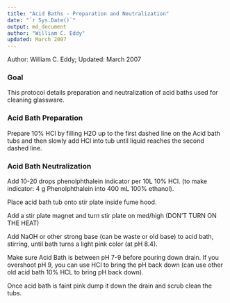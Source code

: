 ```yaml
---
title: "Acid Baths - Preparation and Neutralization"
date: "`r Sys.Date()`"
output: md_document
author: "William C. Eddy"
updated: March 2007
---
```


Author: William C. Eddy; Updated: March 2007


### Goal

This protocol details preparation and neutralization of acid baths used for cleaning glassware.

### Acid Bath Preparation

Prepare 10% HCl by filling H2O up to the first dashed line on the Acid bath tubs and then slowly add HCl into tub until liquid reaches the second dashed line.

### Acid Bath Neutralization

Add 10-20 drops phenolphthalein indicator per 10L 10% HCl.  (to make indicator: 4 g Phenolphthalein into 400 mL 100% ethanol).

Place acid bath tub onto stir plate inside fume hood.

Add a stir plate magnet and turn stir plate on med/high (DON’T TURN ON THE HEAT)

Add NaOH or other strong base (can be waste or old base) to acid bath, stirring, until bath turns a light pink color (at pH 8.4).  

Make sure Acid Bath is between pH 7-9 before pouring down drain.  If you overshoot pH 9, you can use HCl to bring the pH back down (can use other old acid bath 10% HCL to bring pH back down).  

Once acid bath is faint pink dump it down the drain and scrub clean the tubs.